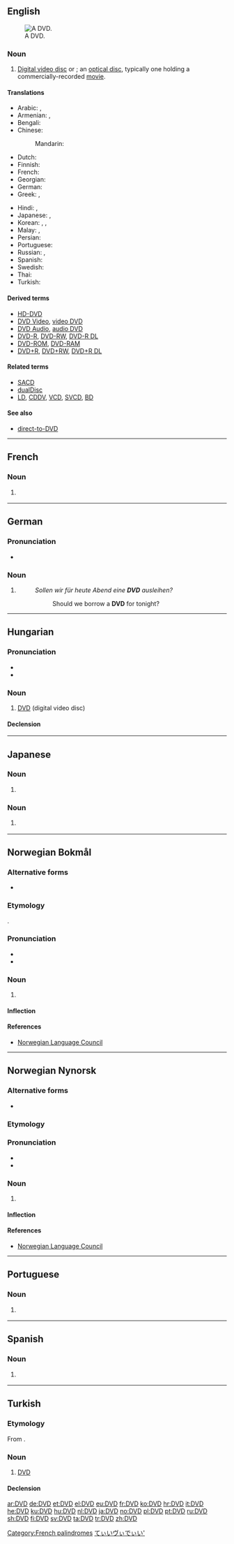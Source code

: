 {{also|dvd}}
==English==
[[Image:DVD-Video bottom-side.jpg|thumb|right|A DVD.]]

===Noun===
{{en-noun}}

# [[digital video disc#English|Digital video disc]] or {{l|en|digital versatile disc}}; an [[optical disc]], typically one holding a commercially-recorded [[movie]].

====Translations====
{{trans-top|digital video disc}}
* Arabic: {{t|ar|دي في دي|m|tr=dii fii dii}}, {{t+|ar|DVD|m|tr=dii fii dii|sc=Latn}}
* Armenian: {{t|hy|DVD|tr=-}}, {{t|hy|ԹՏՍ}} {{qualifier|rare}}
* Bengali: {{t|bn|ডিভিডি|sc=Beng}}
* Chinese:
*: Mandarin: {{t+|cmn|DVD|sc=Hani}}
* Dutch: {{t+|nl|dvd|m}}
* Finnish: {{t+|fi|DVD-levy}}
* French: {{t+|fr|DVD|m}}
* Georgian: {{t|ka|ციფრული ვიდეო დისკი}}
* German: {{t+|de|DVD|f}}
* Greek: {{t|el|ντιβιντί}}, {{t+|el|DVD|sc=Latn}}
{{trans-mid}}
* Hindi: {{t|hi|डीवीडी|tr=ḍīvīḍī}}, {{t|hi|DVD|tr=ḍīvīḍī|sc=Latn}}
* Japanese: {{t|ja|ディーブイディー|tr=dībuidī}}, {{t+|ja|DVD|tr=dībuidī|sc=Latn}}
* Korean: {{t|ko|디비디|sc=Hang}}, {{t+|ko|DVD|sc=Latn}}, {{t|ko|디뷔디|sc=Kore}}
* Malay: {{t|ms|DVD}}, {{t|ms|cakera video digital}}
* Persian: {{t|fa|دی‌وی‌دی|tr=di-vi-di|sc=fa-Arab}}
* Portuguese: {{t+|pt|DVD|m}}
* Russian: {{t|ru|ди-ви-ди|m|tr=di-vi-dí}}, {{t+|ru|DVD|m|tr=di-vi-dí|sc=Latn}}
* Spanish: {{t|es|DVD|m}}
* Swedish: {{t+|sv|DVD|c}}
* Thai: {{t|th|ดีวีดี|tr=dee-wee-dee}}
* Turkish: {{t+|tr|DVD}}
{{trans-bottom}}

====Derived terms====
* [[HD-DVD]]
* [[DVD Video]], [[video DVD]]
* [[DVD Audio]], [[audio DVD]]
* [[DVD-R]], [[DVD-RW]], [[DVD-R DL]]
* [[DVD-ROM]], [[DVD-RAM]]
* [[DVD+R]], [[DVD+RW]], [[DVD+R DL]]

====Related terms====
* [[SACD]]
* [[dualDisc]]
* [[LD]], [[CDDV]], [[VCD]], [[SVCD]], [[BD]]

====See also====
* [[direct-to-DVD]]

----

==French==

===Noun===
{{fr-noun|m|DVD}}

# {{context|initialism|lang=fr}} {{l|en|DVD}}

[[Category:French palindromes]]

----

==German==

===Pronunciation===
* {{IPA|/ˌdeːfaʊ̯ˈdeː/|lang=de}}

===Noun===
{{de-noun|f||DVDs|pl2=DVD's|pl3=DVD}}

# {{l|en|DVD}}
#: ''Sollen wir für heute Abend eine '''DVD''' ausleihen?''
#:: Should we borrow a '''DVD''' for tonight?

----

==Hungarian==

===Pronunciation===
* {{IPA|/ˈdeːveːdeː/|lang=hu}}
* {{audio|Hu-DVD.ogg|Audio|lang=hu}}

===Noun===
{{hu-noun|pl=DVD-k}}

# [[DVD#English|DVD]] (digital video disc)

====Declension====
{{hu-decl-k-front1|DVD|-}}{{hu-pos-tek|DVD-||jei}}

----

==Japanese==

===Noun===
{{ja-noun|r|kata=ディーブイディー|hidx=てぃいぶぃでぃい'}}

# {{context|initialism|lang=ja|sort=てぃいヴぃでぃい'}} {{l|en|DVD}}

===Noun===
{{ja-noun|r|kata=ディーヴィーディー|hidx=てぃいヴぃでぃい'}}
# {{context|initialism|lang=ja|sort=てぃいヴぃでぃい'}} {{l|en|DVD}}

[[Category:Japanese initialisms|てぃいヴぃでぃい']]

----

==Norwegian Bokmål==

===Alternative forms===
* {{l|nb|dvd}}

===Etymology===
{{borrowing|en|DVD|lang=nb}}.

===Pronunciation===
* {{IPA|/deːʋədeː/|lang=nb}}
* {{rhymes|ədeː|lang=nb}}

===Noun===
{{head|nb|noun|g=m}}

# {{l|en|DVD}}

====Inflection====
{{no-noun-infl|nb-class=m1|stem=DVD-}}

====References====
* [http://www.språkrådet.no/Sprakhjelp/Rettskriving_Ordboeker/Skriveregler_og_grammatikk/Forbokstavord/ Norwegian Language Council]

----

==Norwegian Nynorsk==

===Alternative forms===
* {{l|nn|dvd}}

===Etymology===
{{borrowing|en|DVD|lang=nn}}

===Pronunciation===
* {{IPA|/deːʋədeː/|lang=nn}}
* {{rhymes|ədeː|lang=nn}}

===Noun===
{{head|nn|noun|g=m}}

# {{l|en|DVD}}

====Inflection====
{{no-noun-infl|nn-class=m1|stem=DVD-}}

====References====
* [http://www.språkrådet.no/Sprakhjelp/Rettskriving_Ordboeker/Skriveregler_og_grammatikk/Forbokstavord/ Norwegian Language Council]

----

==Portuguese==

===Noun===
{{pt-noun|m|s}}

# {{l|en|DVD}} {{gloss|digital video disc}}

----

==Spanish==
{{wikipedia|lang=es}}
===Noun===
{{es-noun|m|s}}

# {{l|en|DVD}} {{gloss|digital video disc}}

----

==Turkish==

===Etymology===
From {{etyl|en|tr}} {{term|DVD|lang=en}}.

===Noun===
{{tr-noun|DVD'yi|DVD'ler}}

# {{context|media|lang=tr}} [[DVD#English|DVD]]

====Declension====
{{tr-decl-noun
|[[DVD]]|[[DVDler]] / [[DVD'ler]]
|[[DVD'yi]]|[[DVDleri]] / [[DVD'leri]]
|[[DVD'ye]]|[[DVDlere]] / [[DVD'lere]]
|[[DVD'de]]|[[DVDlerde]] / [[DVD'lerde]]
|[[DVD'den]]|[[DVDlerden]] / [[DVD'lerden]]
|[[DVD'nin]]|[[DVDlerin]] / [[DVD'lerin]]
}}

[[ar:DVD]]
[[de:DVD]]
[[et:DVD]]
[[el:DVD]]
[[eu:DVD]]
[[fr:DVD]]
[[ko:DVD]]
[[hr:DVD]]
[[it:DVD]]
[[he:DVD]]
[[ku:DVD]]
[[hu:DVD]]
[[nl:DVD]]
[[ja:DVD]]
[[no:DVD]]
[[pl:DVD]]
[[pt:DVD]]
[[ru:DVD]]
[[sh:DVD]]
[[fi:DVD]]
[[sv:DVD]]
[[ta:DVD]]
[[tr:DVD]]
[[zh:DVD]]
